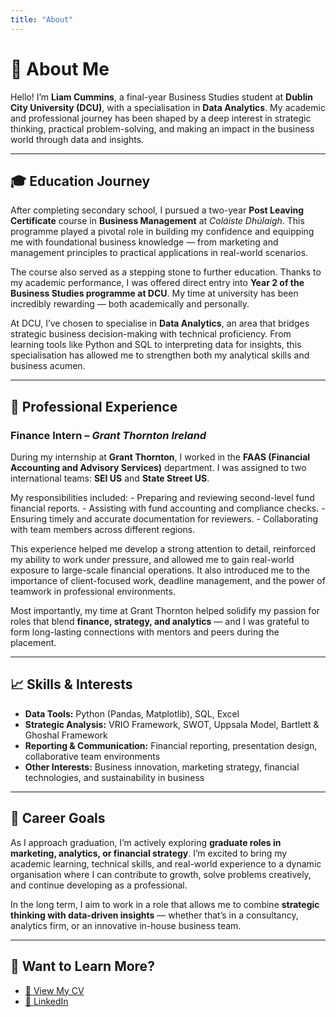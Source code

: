 ```yaml
---
title: "About"
---
```


# 👋 About Me

Hello! I'm **Liam Cummins**, a final-year Business Studies student at **Dublin City University (DCU)**, with a specialisation in **Data Analytics**. My academic and professional journey has been shaped by a deep interest in strategic thinking, practical problem-solving, and making an impact in the business world through data and insights.

---

## 🎓 Education Journey

After completing secondary school, I pursued a two-year **Post Leaving Certificate** course in **Business Management** at *Coláiste Dhúlaigh*. This programme played a pivotal role in building my confidence and equipping me with foundational business knowledge — from marketing and management principles to practical applications in real-world scenarios.

The course also served as a stepping stone to further education. Thanks to my academic performance, I was offered direct entry into **Year 2 of the Business Studies programme at DCU**. My time at university has been incredibly rewarding — both academically and personally.

At DCU, I’ve chosen to specialise in **Data Analytics**, an area that bridges strategic business decision-making with technical proficiency. From learning tools like Python and SQL to interpreting data for insights, this specialisation has allowed me to strengthen both my analytical skills and business acumen.

---

## 💼 Professional Experience

### Finance Intern – *Grant Thornton Ireland*

During my internship at **Grant Thornton**, I worked in the **FAAS (Financial Accounting and Advisory Services)** department. I was assigned to two international teams: **SEI US** and **State Street US**.

My responsibilities included:
- Preparing and reviewing second-level fund financial reports.
- Assisting with fund accounting and compliance checks.
- Ensuring timely and accurate documentation for reviewers.
- Collaborating with team members across different regions.

This experience helped me develop a strong attention to detail, reinforced my ability to work under pressure, and allowed me to gain real-world exposure to large-scale financial operations. It also introduced me to the importance of client-focused work, deadline management, and the power of teamwork in professional environments.

Most importantly, my time at Grant Thornton helped solidify my passion for roles that blend **finance, strategy, and analytics** — and I was grateful to form long-lasting connections with mentors and peers during the placement.

---

## 📈 Skills & Interests

- **Data Tools:** Python (Pandas, Matplotlib), SQL, Excel
- **Strategic Analysis:** VRIO Framework, SWOT, Uppsala Model, Bartlett & Ghoshal Framework
- **Reporting & Communication:** Financial reporting, presentation design, collaborative team environments
- **Other Interests:** Business innovation, marketing strategy, financial technologies, and sustainability in business

---

## 🎯 Career Goals

As I approach graduation, I’m actively exploring **graduate roles in marketing, analytics, or financial strategy**. I'm excited to bring my academic learning, technical skills, and real-world experience to a dynamic organisation where I can contribute to growth, solve problems creatively, and continue developing as a professional.

In the long term, I aim to work in a role that allows me to combine **strategic thinking with data-driven insights** — whether that's in a consultancy, analytics firm, or an innovative in-house business team.

---

## 📄 Want to Learn More?

- [📄 View My CV](files/CV.pdf){.btn .btn-primary target="_blank"}
- [🔗 LinkedIn](https://www.linkedin.com/in/liam-cummins-32251b1b9/)
